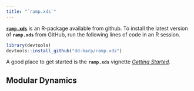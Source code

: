 ```yaml
---
title: "`ramp.xds`"
---
```


[**`ramp.xds`**](https://dd-harp.github.io/ramp.xds/) is an R-package available from github. To install the latest version of **`ramp.xds`** from GitHub, run the following lines of code in an R session.

```r
library(devtools)
devtools::install_github("dd-harp/ramp.xds")
```

A good place to get started is the **`ramp.xds`** vignette [*Getting Started*](https://dd-harp.github.io/ramp.xds/articles/GettingStarted.html).

## Modular Dynamics
